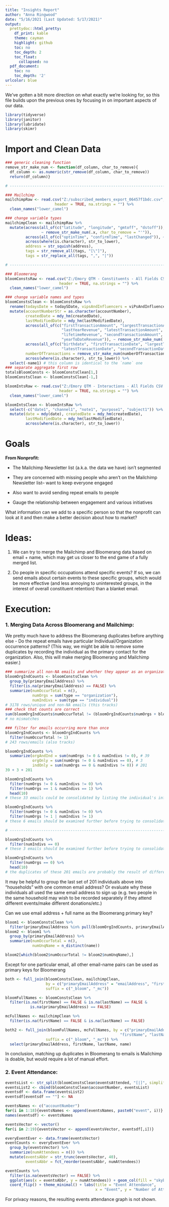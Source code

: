 ---
title: "Insights Report"
author: "Anna Ringwood"
date: "5/16/2021 (Last Updated: 5/17/2021)"
output:
  prettydoc::html_pretty:
    df_print: kable
    theme: cayman
    highlight: github
    toc: no
    toc_depth: 2
    toc_float:
      collapsed: no
  pdf_document:
    toc: no
    toc_depth: '2'
urlcolor: blue
---

We've gotten a bit more direction on what exactly we're looking for, so this file builds upon the previous ones by focusing in on important aspects of our data.

```{r echo = F, message = F}
library(tidyverse)
library(janitor)
library(lubridate)
library(skimr)
```

# Import and Clean Data

```{r warning = F}
### generic cleaning function
remove_str_make_num <- function(df_column, char_to_remove){
  df_column <- as.numeric(str_remove(df_column, char_to_remove))
  return(df_column)}

# -----------------------------------------------------------------------------

### Mailchimp
mailchimpRaw <- read.csv("Z:/subscribed_members_export_06457f1bdc.csv",
                      header = TRUE, na.strings = "") %>%
  clean_names("lower_camel")

### change variable types
mailchimpClean <- mailchimpRaw %>%
  mutate(across(all_of(c("latitude", "longitude", "gmtoff", "dstoff")), 
                ~ remove_str_make_num(.x, char_to_remove = "'")),
         across(all_of(c("optinTime", "confirmTime", "lastChanged")), ~ ymd_hms(.x)),
         across(where(is.character), str_to_lower),
         address = str_squish(address),
         tags = str_remove_all(tags, "[\"]"),
         tags = str_replace_all(tags, ",", "|"))

# -----------------------------------------------------------------------------

### Bloomerang
bloomConstsRaw <- read.csv("Z:/Emory QTM - Constituents - All Fields CSV.csv",
                        header = TRUE, na.strings = "") %>%
  clean_names("lower_camel")

### change variable names and types
bloomConstsClean <- bloomConstsRaw %>%
  rename(todaysDate = todaySDate, vipsAndInfluencers = viPsAndInfluencers) %>%
  mutate(accountNumberStr = as.character(accountNumber),
         createdDate = mdy_hm(createdDate),
         lastModifiedDate = mdy_hm(lastModifiedDate),
         across(all_of(c("firstTransactionAmount", "largestTransactionAmount", "lastYearRaised",
                         "lastYearRevenue", "latestTransactionAmount", "lifetimeRaised",
                         "lifetimeRevenue", "secondTransactionAmount", "yearToDateRaised",
                         "yearToDateRevenue")), ~ remove_str_make_num(.x, char_to_remove = "[$]")),
         across(all_of(c("birthdate", "firstTransactionDate", "largestTransactionDate",
                         "latestTransactionDate", "secondTransactionDate", "todaysDate")), ~ mdy(.x)),
         numberOfTransactions = remove_str_make_num(numberOfTransactions, char_to_remove = ","),
         across(where(is.character), str_to_lower)) %>%
  select(-name1) # this column is identical to the `name` one
### separate aggregate first row
totalsBloomConsts <- bloomConstsClean[1,]
bloomConstsClean <- bloomConstsClean[-1,]

bloomIntsRaw <- read.csv("Z:/Emory QTM - Interactions - All Fields CSV.csv",
                        header = TRUE, na.strings = "") %>%
  clean_names("lower_camel")

bloomIntsClean <- bloomIntsRaw %>%
  select(-c("date1", "channel1", "note1", "purpose1", "subject1")) %>%
  mutate(date = mdy(date), createdDate = mdy_hm(createdDate),
         lastModifiedDate = mdy_hm(lastModifiedDate),
         across(where(is.character), str_to_lower))
```

# **Goals**

**From Nonprofit:**  

* The Mailchimp Newsletter list (a.k.a. the data we have) isn’t segmented  

* They are concerned with missing people who aren’t on the Mailchimp Newsletter list-- want to keep everyone engaged  

* Also want to avoid sending repeat emails to people  

* Gauge the relationship between engagement and various initiatives

What information can we add to a specific person so that the nonprofit can look at it and then make a better decision about how to market?

# **Ideas:**

1. We can try to merge the Mailchimp and Bloomerang data based on email + name, which may get us closer to the end game of a fully merged list.

2. Do people in specific occupations attend specific events? If so, we can send emails about certain events to these specific groups, which would be more effective (and less annoying to uninterested groups, in the interest of overall constituent retention) than a blanket email.

# **Execution:**

### 1. Merging Data Across Bloomerang and Mailchimp:

We pretty much have to address the Bloomerang duplicates before anything else - Do the repeat emails have particular Individual/Organization occurrence patterns? (This way, we might be able to remove some duplicates by recording the individual as the primary contact for the organization. Also, this will make merging Bloomerang and Mailchimp easier.)

```{r}
### summarize all non-NA emails and whether they appear as an organization or individual
bloomOrgIndCounts <- bloomConstsClean %>%
  group_by(primaryEmailAddress) %>%
  filter(is.na(primaryEmailAddress) == FALSE) %>%
  summarize(numOccurTotal = n(),
            numOrgs = sum(type == "organization"),
            numIndivs = sum(type == "individual")) 
# 3178 rows/unique and non-NA emails (this tracks)
### check that counts are correct
sum(bloomOrgIndCounts$numOccurTotal != (bloomOrgIndCounts$numOrgs + bloomOrgIndCounts$numIndivs))
# no mismatches

### filter for emails occurring more than once
bloomOrgIndCounts <- bloomOrgIndCounts %>%
  filter(numOccurTotal != 1)
# 243 rows/emails (also tracks)

bloomOrgIndCounts %>%
  summarize(orgAndInd = sum(numOrgs != 0 & numIndivs != 0), # 39
            orgOnly = sum(numOrgs != 0 & numIndivs == 0), # 3
            indOnly = sum(numOrgs == 0 & numIndivs != 0)) # 201
39 + 3 + 201
```

```{r}
bloomOrgIndCounts %>%
  filter(numOrgs != 0 & numIndivs != 0) %>%
  filter(numOrgs == 1 & numIndivs == 1) %>%
  head(10)
# these 33 emails could be consolidated by listing the individual's info as the primary contact info for the organization's account.

bloomOrgIndCounts %>%
  filter(numOrgs != 0 & numIndivs != 0) %>%
  filter(numOrgs != 1 | numIndivs != 1)
# these 6 emails should be examined further before trying to consolidate accounts.

# -----------------------------------------------------------------------------

bloomOrgIndCounts %>%
  filter(numIndivs == 0)
# these 3 emails should be examined further before trying to consolidate accounts.

bloomOrgIndCounts %>%
  filter(numOrgs == 0) %>%
  head(10)
# the duplicates of these 201 emails are probably the result of different individuals in the same household or organization using the same email address.
```

It may be helpful to group the last set of 201 individuals above into "households" with one common email address? Or evaluate why these individuals all used the same email address to sign up (e.g. two people in the same household may wish to be recorded separately if they attend different events/make different donations/etc.)

Can we use email address + full name as the Bloomerang primary key?

```{r}
bloom1 <- bloomConstsClean %>%
  filter(primaryEmailAddress %in% pull(bloomOrgIndCounts, primaryEmailAddress)) 
bloom2 <- bloom1 %>%
  group_by(primaryEmailAddress) %>%
  summarize(numOccurTotal = n(),
            numUnqName = n_distinct(name))

bloom2[which(bloom2$numOccurTotal != bloom2$numUnqName),]
```

Except for one particular email, all other email-name pairs can be used as primary keys for Bloomerang

```{r}
both <- full_join(bloomConstsClean, mailchimpClean, 
                  by = c("primaryEmailAddress" = "emailAddress", "firstName", "lastName"),
                  suffix = c("_bloom", "_mc"))

bloomFullNames <- bloomConstsClean %>%
  filter(is.na(firstName) == FALSE & is.na(lastName) == FALSE &
           is.na(primaryEmailAddress) == FALSE)

mcFullNames <- mailchimpClean %>%
  filter(is.na(firstName) == FALSE & is.na(lastName) == FALSE)

both2 <- full_join(bloomFullNames, mcFullNames, by = c("primaryEmailAddress" = "emailAddress",
                                                   "firstName", "lastName"),
                  suffix = c("_bloom", "_mc")) %>%
  select(primaryEmailAddress, firstName, lastName, name)
```

In conclusion, matching up duplicates in Bloomerang to emails is Mailchimp is doable, but would require a lot of manual effort.

### 2. Event Attendance:

```{r}
eventsList <- str_split(bloomConstsClean$eventsAttended, "[|]", simplify = TRUE)
eventsList2 <- cbind(bloomConstsClean$accountNumber, eventsList)
eventsdf <- data.frame(eventsList2)
eventsdf[eventsdf == ""] <- NA

eventsNames <- c("accountNumber")
for(i in 1:18){eventsNames <- append(eventsNames, paste0("event", i))}
names(eventsdf) <- eventsNames

eventsVector <- vector()
for(i in 2:19){eventsVector <- append(eventsVector, eventsdf[,i])}

everyEventEver <- data.frame(eventsVector)
eventCounts <- everyEventEver %>%
  group_by(eventsVector) %>%
  summarize(numAttendees = n()) %>%
  mutate(eventsAbbr = str_trunc(eventsVector, 40),
         eventsAbbr = fct_reorder(eventsAbbr, numAttendees))

eventCounts %>%
  filter(is.na(eventsVector) == FALSE) %>%
  ggplot(aes(x = eventsAbbr, y = numAttendees)) + geom_col(fill = "skyblue") +
  coord_flip() + theme_minimal() + labs(title = "Event Attendance",
                                        x = "Event", y = "Number of Attendees")
```

For privacy reasons, the resulting events attendance graph is not shown.
